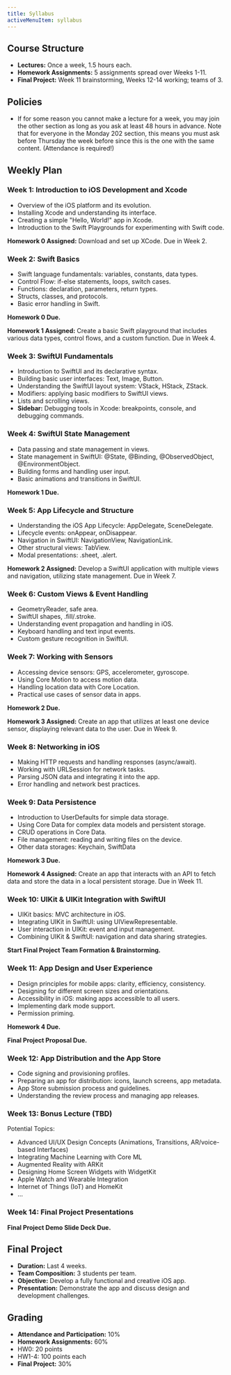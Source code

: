 ```yaml
---
title: Syllabus
activeMenuItem: syllabus
---
```


## Course Structure
- **Lectures:** Once a week, 1.5 hours each.
- **Homework Assignments:** 5 assignments spread over Weeks 1-11.
- **Final Project:** Week 11 brainstorming, Weeks 12-14 working; teams of 3.

## Policies
- If for some reason you cannot make a lecture for a week, you may join the other section as long as you ask at least 48 hours in advance. Note that for everyone in the Monday 202 section, this means you must ask before Thursday the week before since this is the one with the same content. (Attendance is required!)

## Weekly Plan
### Week 1: Introduction to iOS Development and Xcode
- Overview of the iOS platform and its evolution.
- Installing Xcode and understanding its interface.
- Creating a simple "Hello, World!" app in Xcode.
- Introduction to the Swift Playgrounds for experimenting with Swift code.

**Homework 0 Assigned:** Download and set up XCode. Due in Week 2.

### Week 2: Swift Basics
- Swift language fundamentals: variables, constants, data types.
- Control Flow: if-else statements, loops, switch cases.
- Functions: declaration, parameters, return types.
- Structs, classes, and protocols.
- Basic error handling in Swift.

**Homework 0 Due.**

**Homework 1 Assigned:** Create a basic Swift playground that includes various data types, control flows, and a custom function. Due in Week 4.

### Week 3: SwiftUI Fundamentals
- Introduction to SwiftUI and its declarative syntax.
- Building basic user interfaces: Text, Image, Button.
- Understanding the SwiftUI layout system: VStack, HStack, ZStack.
- Modifiers: applying basic modifiers to SwiftUI views.
- Lists and scrolling views.
- **Sidebar:** Debugging tools in Xcode: breakpoints, console, and debugging commands.

### Week 4: SwiftUI State Management
- Data passing and state management in views.
- State management in SwiftUI: @State, @Binding, @ObservedObject, @EnvironmentObject.
- Building forms and handling user input.
- Basic animations and transitions in SwiftUI.

**Homework 1 Due.**

### Week 5: App Lifecycle and Structure
- Understanding the iOS App Lifecycle: AppDelegate, SceneDelegate.
- Lifecycle events: onAppear, onDisappear.
- Navigation in SwiftUI: NavigationView, NavigationLink.
- Other structural views: TabView.
- Modal presentations: .sheet, .alert.

**Homework 2 Assigned:** Develop a SwiftUI application with multiple views and navigation, utilizing state management. Due in Week 7.

### Week 6: Custom Views & Event Handling
- GeometryReader, safe area.
- SwiftUI shapes, .fill/.stroke.
- Understanding event propagation and handling in iOS.
- Keyboard handling and text input events.
- Custom gesture recognition in SwiftUI.

### Week 7: Working with Sensors
- Accessing device sensors: GPS, accelerometer, gyroscope.
- Using Core Motion to access motion data.
- Handling location data with Core Location.
- Practical use cases of sensor data in apps.

**Homework 2 Due.**

**Homework 3 Assigned:** Create an app that utilizes at least one device sensor, displaying relevant data to the user. Due in Week 9.

### Week 8: Networking in iOS
- Making HTTP requests and handling responses (async/await).
- Working with URLSession for network tasks.
- Parsing JSON data and integrating it into the app.
- Error handling and network best practices.

### Week 9: Data Persistence
- Introduction to UserDefaults for simple data storage.
- Using Core Data for complex data models and persistent storage.
- CRUD operations in Core Data.
- File management: reading and writing files on the device.
- Other data storages: Keychain, SwiftData

**Homework 3 Due.**

**Homework 4 Assigned:** Create an app that interacts with an API to fetch data and store the data in a local persistent storage. Due in Week 11.

### Week 10: UIKit & UIKit Integration with SwiftUI
- UIKit basics: MVC architecture in iOS.
- Integrating UIKit in SwiftUI: using UIViewRepresentable.
- User interaction in UIKit: event and input management.
- Combining UIKit & SwiftUI: navigation and data sharing strategies.

**Start Final Project Team Formation & Brainstorming.**

### Week 11: App Design and User Experience
- Design principles for mobile apps: clarity, efficiency, consistency.
- Designing for different screen sizes and orientations.
- Accessibility in iOS: making apps accessible to all users.
- Implementing dark mode support.
- Permission priming.

**Homework 4 Due.**

**Final Project Proposal Due.**

### Week 12: App Distribution and the App Store
- Code signing and provisioning profiles.
- Preparing an app for distribution: icons, launch screens, app metadata.
- App Store submission process and guidelines.
- Understanding the review process and managing app releases.

### Week 13: Bonus Lecture (TBD)
Potential Topics:
- Advanced UI/UX Design Concepts (Animations, Transitions, AR/voice-based Interfaces)
- Integrating Machine Learning with Core ML
- Augmented Reality with ARKit
- Designing Home Screen Widgets with WidgetKit
- Apple Watch and Wearable Integration
- Internet of Things (IoT) and HomeKit
- …

### Week 14: Final Project Presentations

**Final Project Demo Slide Deck Due.**

## Final Project
- **Duration:** Last 4 weeks.
- **Team Composition:** 3 students per team.
- **Objective:** Develop a fully functional and creative iOS app.
- **Presentation:** Demonstrate the app and discuss design and development challenges.

## Grading
- **Attendance and Participation:** 10%
- **Homework Assignments:** 60%
- HW0: 20 points
- HW1-4: 100 points each
- **Final Project:** 30%